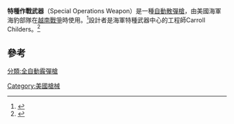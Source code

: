 {{infobox weapon
| name               = 特戰武器（Special Operations Weapon）
| image              = 
| image_size         = 300px
| caption            = 
| origin             = {{flag|USA}}
| type               = [[自動散彈槍|自動散彈槍]]
<!-- Type selection -->
| is_ranged          = YES
<!-- Service history -->
| service            = 
| used_by            = [[海豹部隊|海豹部隊]]
| wars               = [[越南戰爭|越南戰爭]]
<!-- Production history -->
| designer           = Carrol Childers
| design_date        = 
| manufacturer       = 海軍特種武器中心（Naval Special Weapons Center）
| unit_cost          = 
| production_date    = 
| number             = 
| variants           = Remington 870 Conversion<br>Overhead Magazine 
<!-- General specifications -->
| spec_label         = 
| weight             = 
| length             = 
| part_length        = 
<!-- Ranged weapon specifications --> 
| cartridge          = 12鉛徑散彈
| cartridge_weight   = 
| caliber            = 
| barrels            = 1根
| action             = [[前衝式|前衝式]]
| mode               = [[自動火器|全自動]]
| rate               = 每分鐘200發
| velocity           = 
| range              = 
| max_range          = 
| feed               = [[彈匣|彈匣]]
| sights             = 機械照準器
}}


'''特種作戰武器'''（Special Operations Weapon）是一種[[自動散彈槍|自動散彈槍]]，由美國海軍海豹部隊在[[越南戰爭|越南戰爭]]時使用。<ref>{{Cite web |url=http://www.thefirearmblog.com/blog/2009/12/11/full-auto-shotgun/ |title=存档副本 |access-date=2014-07-23 |archive-date=2021-01-30 |archive-url=https://web.archive.org/web/20210130074859/https://www.thefirearmblog.com/blog/2009/12/11/full-auto-shotgun/ |dead-url=no }}</ref>設計者是海軍特種武器中心的工程師Carroll Childers。<ref>{{Cite web |url=http://img522.imageshack.us/img522/6861/sowg.jpg |title=存档副本 |access-date=2014-07-23 |archive-date=2012-03-24 |archive-url=https://web.archive.org/web/20120324010644/http://img522.imageshack.us/img522/6861/sowg.jpg |dead-url=no }}</ref>

==參考==
{{reflist}}

[[分類:全自動霰彈槍|分類:全自動霰彈槍]]
[[Category:美國槍械|Category:美國槍械]]
{{gun-stub}}